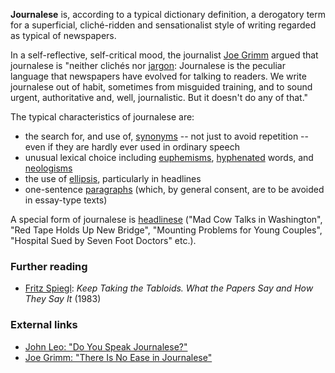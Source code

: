 '''Journalese''' is, according to a typical dictionary definition, a derogatory term for a superficial, cliché-ridden and sensationalist style of writing regarded as typical of newspapers.

In a self-reflective, self-critical mood, the journalist [[Joe Grimm]] argued that journalese is "neither clichés nor [[jargon]]: Journalese is the peculiar language that newspapers have evolved for talking to readers. We write journalese out of habit, sometimes from misguided training, and to sound urgent, authoritative and, well, journalistic. But it doesn't do any of that."

The typical characteristics of journalese are:

*the search for, and use of, [[synonym]]s -- not just to avoid repetition -- even if they are hardly ever used in ordinary speech
*unusual lexical choice including [[euphemism]]s, [[hyphen|hyphenated]] words, and [[neologism]]s
*the use of [[ellipsis]], particularly in headlines
*one-sentence [[paragraph]]s (which, by general consent, are to be avoided in essay-type texts)

A special form of journalese is [[headlinese]] ("Mad Cow Talks in Washington", "Red Tape Holds Up New Bridge", "Mounting Problems for Young Couples", "Hospital Sued by Seven Foot Doctors" etc.).

===Further reading===

*[[Fritz Spiegl]]: ''Keep Taking the Tabloids. What the Papers Say and How They Say It'' (1983)

===External links===

*[http://archives.cjr.org/year/94/6/journalese.asp John Leo: "Do You Speak Journalese?"]
*[http://www.freep.com/jobspage/academy/journalese.htm Joe Grimm: "There Is No Ease in Journalese"]


{{msg:stub}}